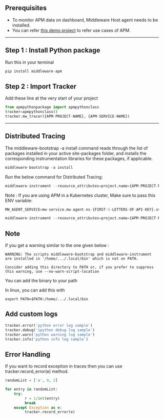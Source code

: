 

## Prerequisites 

* To monitor APM data on dashboard, Middleware Host agent needs to be installed.
* You can refer [this demo project](https://github.com/middleware-labs/demo-apm/tree/master/python) to refer use cases
  of APM.

--------------------

## Step 1 : Install Python package

Run this in your terminal

```python
pip install middleware-apm
```


## Step 2 : Import Tracker

Add these line at the very start of your project

```python
from apmpythonpackage import apmpythonclass
tracker=apmpythonclass()
tracker.mw_tracer({APM-PROJECT-NAME}, {APM-SERVICE-NAME})
```

---------------------

## Distributed Tracing

The middleware-bootstrap -a install command reads through the list of packages installed in your active site-packages folder, and installs the corresponding instrumentation libraries for these packages, if applicable.

```python
middleware-bootstrap -a install
```

Run the below command for Distributed Tracing:

```python
middleware-instrument --resource_attributes=project.name={APM-PROJECT-NAME} --metrics_exporter none --exporter_otlp_endpoint http://localhost:9319  --traces_exporter otlp --service_name {APM-SERVICE-NAME} python3 <your-file-name>.py
```


Note : If you are using APM in a Kubernetes cluster, Make sure to pass this ENV variable:

```python
MW_AGENT_SERVICE=mw-service.mw-agent-ns-{FIRST-5-LETTERS-OF-API-KEY}.svc.cluster.local

middleware-instrument --resource_attributes=project.name={APM-PROJECT-NAME} --metrics_exporter none --exporter_otlp_endpoint mw-service.mw-agent-ns-{FIRST-5-LETTERS-OF-API-KEY}.svc.cluster.local:9319 --traces_exporter otlp --service_name {APM-SERVICE-NAME} python3 <your-file-name>.py
```


## Note

If you get a warning similar to the one given below :
```
WARNING: The scripts middleware-bootstrap and middleware-instrument are installed in '/home/.../.local/bin' which is not on PATH.

Consider adding this directory to PATH or, if you prefer to suppress this warning, use --no-warn-script-location
```

You can add the binary to your path 

In linux, you can add this with
```
export PATH=$PATH:/home/.../.local/bin
```

## Add custom logs

```python
tracker.error('python error log sample')
tracker.debug('ipython debug log sample')
tracker.warn('python warning log sample')
tracker.info('python info log sample')
```


## Error Handling 

If you want to record exception in traces then you can use tracker.record_error(e) method.

```python
randomList = ['a', 0, 2]

for entry in randomList:
    try:
         r = 1/int(entry)
         break
    except Exception as e:
         tracker.record_error(e)
 
